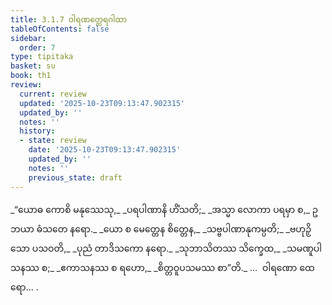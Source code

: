 ```yaml
---
title: 3.1.7 ဝါရဏတ္ထေရဂါထာ
tableOfContents: false
sidebar:
  order: 7
type: tipitaka
basket: su
book: th1
review:
  current: review
  updated: '2025-10-23T09:13:47.902315'
  updated_by: ''
  notes: ''
  history:
  - state: review
    date: '2025-10-23T09:13:47.902315'
    updated_by: ''
    notes: ''
    previous_state: draft
---
```



<ReviewStatus review={frontmatter.review} showDetails={true} />

<HypothesisAnnotation frontmatter={frontmatter} />

<DynamicBreadcrumb />

<Division number="237" book="th1" e="ch" v="19" p="265">

<Paragraph number="458" type="verses" book="th1">
_“ယောဓ ကောစိ မနုဿေသု,_  
_ပရပါဏာနိ ဟိံသတိ;_  
_အသ္မာ လောကာ ပရမှာ စ,_  
ဥဘယာ ဓံသတေ နရော._  

</Paragraph>

</Division>
<Division number="238" book="th1" e="ch" v="19" p="265">

<Paragraph number="459" type="verses" book="th1">
_ယော စ မေတ္တေန စိတ္တေန,_  
_သဗ္ဗပါဏာနုကမ္ပတိ;_  
_ဗဟုဉှိ သော ပသဝတိ,_  
_ပုညံ တာဒိသကော နရော._  

</Paragraph>

</Division>
<Division number="239" book="th1" e="ch" v="19" p="265">

<Paragraph number="460" type="verses" book="th1">
_သုဘာသိတဿ သိက္ခေထ,_  
_သမဏူပါသနဿ စ;_  
_ဧကာသနဿ စ ရဟော,_  
_စိတ္တဝူပသမဿ စာ”တိ._  


</Paragraph>
</Division>

<Paragraph number="461" type="center" book="th1">
…  ဝါရဏော ထေရော… .
</Paragraph>